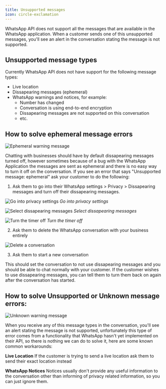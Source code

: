 ```yaml
---
title: Unsupported messages
icon: circle-exclamation
---
```


WhatsApp API does not support all the messages that are available in the WhatsApp application. When a customer sends one of this unsupported messages, you'll see an alert in the conversation stating the message is not supported.

## Unsupported message types

Currently WhatsApp API does not have support for the following message types:

- Live location
- Dissapearing messages (ephemeral)
- WhatsApp warnings and notices, for example:
  - Number has changed
  - Conversation is using end-to-end encryption
  - Dissapearing messages are not supported on this conversation
  - etc.

## How to solve ephemeral message errors

![Ephemeral warning message](https://hilos-media.s3.us-east-2.amazonaws.com/documentation/userdocs/how-whatsapp-works/unsupported-messages/ephemeral.png)

Chatting with businesses should have by default dissapearing messages turned off, however sometimes because of a bug with the WhatsApp Application the messages are sent as ephemeral and there is no easy way to turn it off on the conversation. If you see an error that says "Unsupported message: ephemeral" ask your customer to do the following:

1. Ask them to go into their WhatsApp settings > Privacy > Dissapearing messages and turn off their dissapearing messages.

![Go into privacy settings](https://hilos-media.s3.us-east-2.amazonaws.com/documentation/userdocs/how-whatsapp-works/unsupported-messages/privacy.PNG)
*Go into privacy settings*

![Select dissapearing messages](https://hilos-media.s3.us-east-2.amazonaws.com/documentation/userdocs/how-whatsapp-works/unsupported-messages/message-timer.PNG)
*Select dissapearing messages*

![Turn the timer off](https://hilos-media.s3.us-east-2.amazonaws.com/documentation/userdocs/how-whatsapp-works/unsupported-messages/off.PNG)
*Turn the timer off*

2. Ask them to delete the WhatsApp conversation with your business entirely

![Delete a conversation](https://hilos-media.s3.us-east-2.amazonaws.com/documentation/userdocs/how-whatsapp-works/unsupported-messages/delete.PNG)

3. Ask them to start a new conversation

This should set the conversation to not use dissapearing messages and you should be able to chat normally with your customer. If the customer wishes to use dissapearing messages, you can tell them to turn them back on again after the conversation has started.

## How to solve Unsupported or Unknown message errors:

![Unknown warning message](https://hilos-media.s3.us-east-2.amazonaws.com/documentation/userdocs/how-whatsapp-works/unsupported-messages/unknown.png)

When you receive any of this message types in the conversation, you'll see an alert stating the message is not supported, unfortunately this type of error comes from a functionality that WhatsApp hasn't yet implemented on their API, so there is nothing we can do to solve it, here are some known common workarounds:

**Live Location**
If the customer is trying to send a live location ask them to send their exact location instead

**WhatsApp Notices**
Notices usually don't provide any useful information to the conversation other than informing of privacy related information, so you can just ignore them.
